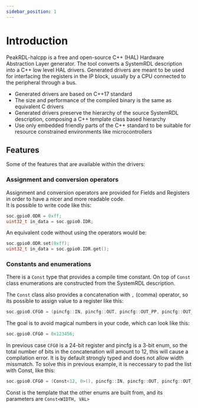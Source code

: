 ```yaml
---
sidebar_position: 1
---
```


# Introduction

PeakRDL-halcpp is a free and open-source C++ (HAL) Hardware Abstraction Layer generator.
The tool converts a SystemRDL description into a C++ low level HAL drivers.
Generated drivers are meant to be used for interfacing the registers in the IP block, usually by a CPU connected to the peripheral through a bus.

* Generated drivers are based on C++17 standard
* The size and performance of the compiled binary is the same as equivalent C drivers
* Generated drivers preserve the hierarchy of the source SystemRDL description, composing a C++ template class based hierarchy
* Use only embedded friendly parts of the C++ standard to be suitable for resource constrained environments like microcontrollers 

## Features

Some of the features that are available within the drivers:

### Assignment and conversion operators

Assignment and conversion operators are provided for Fields and Registers in order to have a nicer and more readable code.<br/>
It is possible to write code like this:

```cpp
soc.gpio0.ODR = 0xff;
uint32_t in_data = soc.gpio0.IDR;
```

An equivalent code without using the operators would be:
```cpp
soc.gpio0.ODR.set(0xff);
uint32_t in_data = soc.gpio0.IDR.get();
```

### Constants and enumerations

There is a `Const` type that provides a compile time constant.
On top of `Const` class enumerations are constructed from the SystemRDL description.

The `Const` class also provides a concatenation with `,` (comma) operator, so its possible to assign value to a register like this:

```cpp
soc.gpio0.CFG0 = (pincfg::IN, pincfg::OUT, pincfg::OUT_PP, pincfg::OUT_OD);
```

The goal is to avoid magical numbers in your code, which can look like this:

```cpp
soc.gpio0.CFG0 = 0x123456;
```

In previous case `CFG0` is a 24-bit register and pincfg is a 3-bit enum, so the total number of bits in the concatenation will amount to 12, this will cause a compilation error.
It is by default strongly typed and does not allow width missmatch. To solve this in previous example, it is neccessary to pad the list with Const, like this:

```cpp
soc.gpio0.CFG0 = (Const<12, 0>(), pincfg::IN, pincfg::OUT, pincfg::OUT_PP, pincfg::OUT_OD);
```

Const is the template that the other enums are built from, and its parameters are `Const<WIDTH, VAL>`
